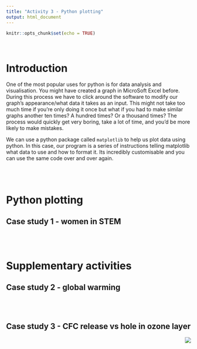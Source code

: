 ```yaml
---
title: "Activity 3 - Python plotting"
output: html_document
---
```


```r
knitr::opts_chunk$set(echo = TRUE)
```

<br>

# Introduction

One of the most popular uses for python is for data analysis and visualisation. You might have created a graph in MicroSoft Excel before. During this process we have to click around the software to modify our graph's appearance/what data it takes as an input. This might not take too much time if you're only doing it once but what if you had to make similar graphs another ten times? A hundred times? Or a thousand times? The process would quickly get very boring, take a lot of time, and you'd be more likely to make mistakes. 

We can use a python package called `matplotlib` to help us plot data using python. In this case, our program is a series of instructions telling matplotlib what data to use and how to format it. Its incredibly customisable and you can use the same code over and over again. 


<br> 
<br>

# Python plotting

## Case study 1 - women in STEM




<br>
<br>

# Supplementary activities

## Case study 2 - global warming

<br>
<br>

## Case study 3 - CFC release vs hole in ozone layer

<img src="./images/logo.png" style="float: right;"/>
